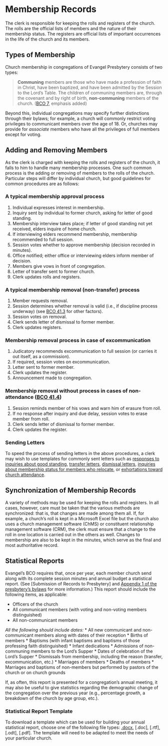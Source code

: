 # Membership Records

The clerk is responsible for keeping the rolls and registers of the church. The rolls are the official lists of members and the nature of their membership status. The registers are official lists of important occurrences in the life of the church and its members.

## Types of Membership 

Church membership in congregations of Evangel Presbytery consists of two types:

>**Communing** members are those who have made a profession of faith in Christ, have been baptized, and have been admitted by the Session to the Lord’s Table. The children of communing members are, through the covenant and by right of birth, **non-communing** members of the church. ([BCO 7](https://evangel.pressbooks.com/chapter/7-church-members/), emphasis added) 

Beyond this, individual congregations may specify further distinctions through their bylaws; for example, a church will commonly restrict voting privileges to communicant members over the age of 18. Or, churches may provide for *associate* members who have all the privileges of full members except for voting.

## Adding and Removing Members

As the clerk is charged with keeping the rolls and registers of the church, it falls to him to handle many membership processes. One such common process is the adding or removing of members to the rolls of the church. Particular steps will differ by individual church, but good guidelines for common procedures are as follows:

### A typical membership approval process

#. Individual expresses interest in membership.
#. Inquiry sent by individual to former church, asking for letter of good standing.
#. Membership interview takes place; if letter of good standing not yet received, elders inquire of home church.
#. If interviewing elders recommend membership, membership recommended to full session.
#. Session votes whether to approve membership (decision recorded in minutes).
#. Office notified; either office or interviewing elders inform member of decision.
#. Members give vows in front of congregation.
#. Letter of transfer sent to former church.
#. Clerk updates rolls and registers.

### A typical membership removal (non-transfer) process

#. Member requests removal.
#. Session determines whether removal is valid (i.e., if discipline process underway) (see [BCO 41.3](https://evangel.pressbooks.com/chapter/41-cases-without-process/) for other factors).
#. Session votes on removal.
#. Clerk sends letter of dismissal to former member.
#. Clerk updates registers.
    
### Membership removal process in case of excommunication

#. Judicatory recommends excommunication to full session (or carries it out itself, as a commission).
#. If required, session votes on excommunication.
#. Letter sent to former member. 
#. Clerk updates the register.
#. Announcement made to congregation.

### Membership removal without process in cases of non-attendance ([BCO 41.4](https://evangel.pressbooks.com/chapter/41-cases-without-process/))

#. Session reminds member of his vows and warn him of erasure from roll.
#. If no response after inquiry and due delay, session votes to erase member from roll.
#. Clerk sends letter of dismissal to former member.
#. Clerk updates the register.  

### Sending Letters

To speed the process of sending letters in the above procedures, a clerk may wish to use templates for commonly sent letters such as [responses to inquiries about good standing](https://github.com/Evangel-Presbytery/clerks-handbook/files/8682841/Good.standing.pdf), [transfer letters](https://github.com/Evangel-Presbytery/clerks-handbook/files/8682848/Transfer.notification.letter.pdf), [dismissal letters](https://github.com/Evangel-Presbytery/clerks-handbook/files/8682850/Membership.removal.for.non.attendance.template.pdf), [inquiries about membership status for members who relocate](https://github.com/Evangel-Presbytery/clerks-handbook/files/8682852/Member.relocated.attendance.inquiry.pdf), or [exhortations toward church attendance](https://github.com/Evangel-Presbytery/clerks-handbook/files/8682853/Attendance.inquiry.pdf). 

## Synchronization of Membership Records

A variety of methods may be used for keeping the rolls and registers. In all cases, however, care must be taken that the various methods are synchronized: that is, that changes are made among them all. If, for example, a church's roll is kept in a Microsoft Excel file but the church also uses a church management software (ChMS) or constituent relationship management software (CRM), the clerk must ensure that a change to the roll in one location is carried out in the others as well. Changes to membership are also to be kept in the minutes, which serve as the final and most authoritative record.

## Statistical Reports

Evangel's BCO requires that, once per year, each member church send along with its complete session minutes and annual budget a statistical report. (See [Submission of Records to Presbytery] and [Appendix\ 1 of the presbytery's bylaws](https://evangelpresbytery.com/wp-content/uploads/2021/06/EvangelPresbyteryBylaws_2021_06_03.pdf) for more information.) This report should include the following items, as applicable:

* Officers of the church
* All communicant members (with voting and non-voting members distinguished)
* All non-communicant members  
  
*All the following should include dates:*
* All new communicant and non-communicant members along with dates of their reception
* Births of members
* Baptisms (with infant baptisms and baptisms of those professing faith distinguished)
* Infant dedications
* Admissions of non-communing members to the Lord's Supper
* Dates of celebration of the Lord's Supper
* Dismissals from membership, including the reason (transfer, excommunication, etc.)
* Marriages of members
* Deaths of members
* Marriages and baptisms of non-members but performed by pastors of the church or on church grounds

If, as often, this report is presented for a congregation's annual meeting, it may also be useful to give statistics regarding the demographic change of the congregation over the previous year (e.g., percentage growth, a breakdown of the church by age group, etc.).

### Statistical Report Template {-}

To download a template which can be used for building your annual statistical report, choose one of the following file types: [.docx](https://clerks.evangelpresbytery.com/Church-Annual-Statistical-Report-Template.docx), [.doc], [.rtf], [.odt], [.pdf]. The template will need to be adapted to meet the needs of your particular church.
